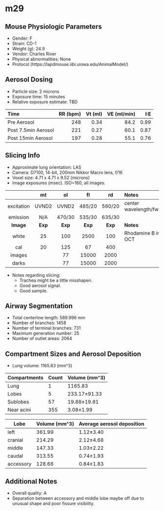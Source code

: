 # m29

## Mouse Physiologic Parameters

  * Gender: F
  * Strain: CD-1
  * Weight (g): 24.9
  * Vendor: Charles River
  * Physical abnormalities: None
  * Protocol (https://lapdmouse.iibi.uiowa.edu/AnimalModel/)

## Aerosol Dosing

  * Particle size: 2 microns
  * Exposure time: 15 minutes
  * Relative exposure estimate: TBD

  | Time              | RR (bpm) | Vt (ml) | VE (ml/min) | I:E  |
  |:------------------|---------:|--------:|------------:|-----:|
  |Pre Aerosol        | 248      | 0.34    | 84.2        | 0.99 |
  |Post 7.5min Aerosol| 221      | 0.27    | 60.1        | 0.87 |
  |Post 15min Aerosol | 197      | 0.28    | 55.1        | 0.76 |

## Slicing Info

  * Approximate lung orientation: LAS
  * Camera: D7100, 14-bit, 200mm Nikkor Macro lens, f/16
  * Voxel size: 4.71 x 4.71 x 9.52 (microns)
  * Image exposures (msec). ISO=160, all images.

  |          |   mt   |   ol   |   fl   |   rd   |       Notes           |
  |:--------:|:------:|:------:|:------:|:------:|:----------------------|
  |excitation| UVND2  | UVND2  | 485/20 | 560/20 |center wavelength/fwhm |
  |emission  | N/A    |470/30  | 535/30 | 635/30 |                       |
  |**Image** |**Exp** |**Exp** |**Exp** |**Exp** |    **Notes**          |
  |white     |    25  |   100  |  2500  |   100  |Rhodamine B in OCT     |
  |cal       |    20  |   125  |    67  |   400  |                       |
  |images    |        |    77  | 15000  |  2000  |                       |
  |darks     |        |    77  | 15000  |  2000  |                       |

  * Notes regarding slicing:
    * Trachea might be a little misshapen.
    * Good aerosol signal.
    * Good sample.
    
## Airway Segmentation

  * Total centerline length: 589.996 mm
  * Number of branches: 1458
  * Number of terminal branches: 731
  * Maximum generation number: 25
  * Number of outlet areas: 2064

## Compartment Sizes and Aerosol Deposition

  * Lung volume: 1165.83 (mm^3)

Compartments | Count | Volume (mm^3)
------------ | ----- | -------------
Lung         | 1 | 1165.83
Lobes        | 5 | 233.17±91.33
Sublobes     | 57 | 19.88±19.81
Near acini   | 355 | 3.08±1.99

Lobe      | Volume (mm^3) | Average aerosol deposition
--------- | ------------- | ----------------------
left | 361.99 | 1.12±3.40
cranial | 214.29 | 2.12±4.68
middle | 147.33 | 1.03±2.22
caudal | 313.55 | 0.74±1.93
accessory | 128.66 | 0.84±1.83

## Additional Notes

  * Overall quality: A
  * Separation between accessory and middle lobe maybe off due to unusual shape and poor fissure visibility.
  
